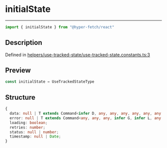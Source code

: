 

# initialState

<div class="api-docs__separator" data-reactroot="">

---

</div><div class="api-docs__import" data-reactroot="">

```ts
import { initialState } from "@hyper-fetch/react"
```

</div><div class="api-docs__section">

## Description

</div><div class="api-docs__description"><span class="api-docs__do-not-parse">



</span></div><p class="api-docs__definition">

Defined in [helpers/use-tracked-state/use-tracked-state.constants.ts:3](https://github.com/BetterTyped/hyper-fetch/blob/993719ed/packages/react/src/helpers/use-tracked-state/use-tracked-state.constants.ts#L3)

</p><div class="api-docs__section">

## Preview

</div><div class="api-docs__preview var">

```ts
const initialState = UseTrackedStateType
```

</div><div class="api-docs__section">

## Structure

</div><div class="api-docs__returns">

```ts
{
  data: null | T extends Command<infer D, any, any, any, any, any, any, any, any, any, any> ? D : never;
  error: null | T extends Command<any, any, any, infer G, infer L, any, any, any, any, any, any> ? \G\ | \L\ : never;
  loading: boolean;
  retries: number;
  status: null | number;
  timestamp: null | Date;
}
```

</div>